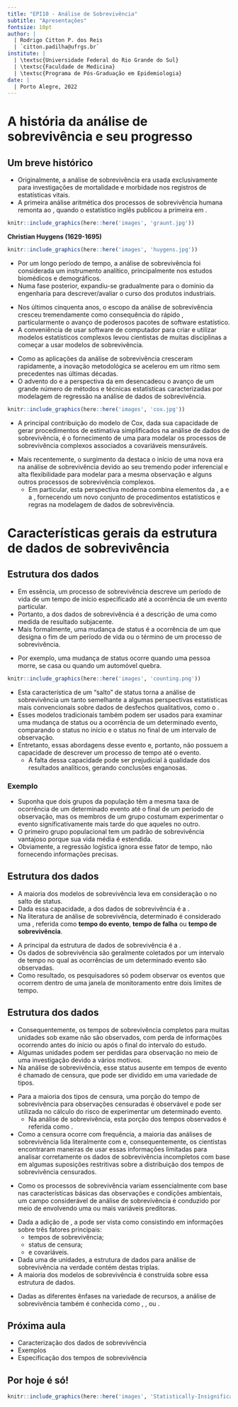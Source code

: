 ```yaml
---
title: "EPI10 - Análise de Sobrevivência"
subtitle: "Apresentações"
fontsize: 10pt
author: |
  | Rodrigo Citton P. dos Reis
  | `citton.padilha@ufrgs.br`
institute: |
  | \textsc{Universidade Federal do Rio Grande do Sul}
  | \textsc{Faculdade de Medicina}
  | \textsc{Programa de Pós-Graduação em Epidemiologia}
date: |
  | Porto Alegre, 2022
---
```


# A história da análise de sobrevivência e seu progresso

## Um breve histórico {.allowframebreaks}

- Originalmente, a análise de sobrevivência era usada exclusivamente para investigações de mortalidade e morbidade nos registros de estatísticas vitais.
- A primeira análise aritmética dos processos de sobrevivência humana remonta ao \structure{século XVII}, quando o estatístico inglês \structure{John Graunt} publicou a primeira \structure{tábua de vida} em \structure{1662}.

\framebreak

```r

knitr::include_graphics(here::here('images', 'graunt.jpg'))

```

\framebreak

__Christian Huygens (1629-1695)__

```r

knitr::include_graphics(here::here('images', 'huygens.jpg'))

```

\framebreak

- Por um longo período de tempo, a análise de sobrevivência foi considerada um instrumento analítico, principalmente nos estudos biomédicos e demográficos.
- Numa fase posterior, expandiu-se gradualmente para o domínio da engenharia para descrever/avaliar o curso dos produtos industriais.

\framebreak

- Nos últimos cinquenta anos, o escopo da análise de sobrevivência cresceu tremendamente como consequência do rápido \structure{desenvolvimento da ciência da computação}, particularmente o avanço de poderosos pacotes de software estatístico.
- A conveniência de usar software de computador para criar e utilizar modelos estatísticos complexos levou cientistas de muitas disciplinas a começar a usar modelos de sobrevivência.

\framebreak

- Como as aplicações da análise de sobrevivência cresceram rapidamente, a inovação metodológica se acelerou em um ritmo sem precedentes nas últimas décadas.
- O advento do \structure{modelo de Cox} e a perspectiva da \structure{verossimilhança parcial} em \structure{1972} desencadeou o avanço de um grande número de métodos e técnicas estatísticas caracterizadas por modelagem de regressão na análise de dados de sobrevivência.

\framebreak

```r

knitr::include_graphics(here::here('images', 'cox.jpg'))

```

\framebreak

- A principal contribuição do modelo de Cox, dada sua capacidade de gerar procedimentos de estimativa simplificados na análise de dados de sobrevivência, é o fornecimento de uma \structure{abordagem estatística flexível} para modelar os processos de sobrevivência complexos associados a covariáveis mensuráveis.

\framebreak

- Mais recentemente, o surgimento da \structure{teoria dos processos de contagem} destaca o início de uma nova era na análise de sobrevivência devido ao seu tremendo poder inferencial e alta flexibilidade para modelar \structure{eventos repetidos} para a mesma observação e alguns outros processos de sobrevivência complexos.
    + Em particular, esta perspectiva moderna combina elementos da \structure{teoria de grandes amostras}, a \structure{teoria de martingales} e a \structure{teoria de integração estocástica}, fornecendo um novo conjunto de procedimentos estatísticos e regras na modelagem de dados de sobrevivência.

# Características gerais da estrutura de dados de sobrevivência

## Estrutura dos dados {.allowframebreaks}

- Em essência, um processo de sobrevivência descreve um período de vida de um tempo de início especificado até a ocorrência de um evento particular.
- Portanto, a \structure{principal característica} dos dados de sobrevivência é a descrição de uma \structure{mudança no status} como medida de resultado subjacente.
- Mais formalmente, uma mudança de status é a ocorrência de um \structure{evento} que designa o fim de um período de vida ou o término de um processo de sobrevivência.

\framebreak

- Por exemplo, uma mudança de status ocorre quando uma pessoa morre, se casa ou quando um automóvel quebra.

```r

knitr::include_graphics(here::here('images', 'counting.png'))

```

\framebreak

- Esta característica de um "salto" de status torna a análise de sobrevivência um tanto semelhante a algumas perspectivas estatísticas mais convencionais sobre dados de desfechos qualitativos, como o \structure{modelo logístico}.
- Esses modelos tradicionais também podem ser usados para examinar uma mudança de status ou a ocorrência de um determinado evento, comparando o status no início e o status no final de um intervalo de observação.
- Entretanto, essas abordagens \structure{ignoram o tempo de ocorrência} desse evento e, portanto, não possuem a capacidade de descrever um processo de tempo até o evento.
    + A falta dessa capacidade pode ser prejudicial à qualidade dos resultados analíticos, gerando conclusões enganosas.

\framebreak

### Exemplo

- Suponha que dois grupos da população têm a mesma taxa de ocorrência de um determinado evento até o final de um período de observação, mas os membros de um grupo costumam experimentar o evento significativamente mais tarde do que aqueles no outro.
- O primeiro grupo populacional tem um padrão de sobrevivência vantajoso porque sua vida média é estendida.
- Obviamente, a regressão logística ignora esse fator de tempo, não fornecendo informações precisas.

## Estrutura dos dados {.allowframebreaks}

- A maioria dos modelos de sobrevivência leva em consideração o \structure{fator tempo} no salto de status.
- Dada essa capacidade, a \structure{segunda característica} dos dados de sobrevivência é a \structure{descrição de um processo de tempo até o evento}.
- Na literatura de análise de sobrevivência, \structure{o tempo de ocorrência de um} determinado \structure{evento} é considerado uma \structure{variável aleatória}, referida como __tempo do evento__, __tempo de falha__ ou __tempo de sobrevivência__.

\framebreak

- A \structure{terceira característica} principal da estrutura de dados de sobrevivência é a \structure{censura}.
- Os dados de sobrevivência são geralmente coletados por um intervalo de tempo no qual as ocorrências de um determinado evento são observadas.
- Como resultado, os pesquisadores só podem observar os eventos que ocorrem dentro de uma janela de monitoramento entre dois limites de tempo\footnote{Tempo de seguimento (\emph{follow up time}).}.

## Estrutura dos dados {.allowframebreaks}

- Consequentemente, os tempos de sobrevivência completos para muitas unidades sob exame não são observados, com perda de informações ocorrendo antes do início ou após o final do intervalo do estudo.
- Algumas unidades podem ser perdidas para observação no meio de uma investigação devido a vários motivos.
- Na análise de sobrevivência, esse status ausente em tempos de evento é chamado de censura, que pode ser dividido em uma variedade de tipos.

\framebreak

- Para a maioria dos tipos de censura, uma porção do tempo de sobrevivência para observações censuradas é observável e pode ser utilizada no cálculo do risco de experimentar um determinado evento.
    + Na análise de sobrevivência, esta porção dos tempos observados é referida como \structure{tempos de sobrevivência censurados}.
- Como a censura ocorre com frequência, a maioria das análises de sobrevivência lida literalmente com \structure{dados de sobrevivência incompletos} e, consequentemente, os cientistas encontraram maneiras de usar essas informações limitadas para analisar corretamente os dados de sobrevivência incompletos com base em algumas suposições restritivas sobre a distribuição dos tempos de sobrevivência censurados.

\framebreak

- Como os processos de sobrevivência variam essencialmente com base nas características básicas das observações e condições ambientais, um campo considerável de análise de sobrevivência é conduzido por meio de \structure{modelagem de regressão de dados censurados} envolvendo uma ou mais variáveis preditoras.

\framebreak

- Dada a adição de \structure{covariáveis}, a \structure{estrutura de dados de sobrevivência} pode ser vista como consistindo em informações sobre três fatores principais:
    + tempos de sobrevivência;
    + status de censura;
    + e covariáveis.
- Dada uma \structure{amostra aleatória} de \structure{$n$} unidades, a estrutura de dados para análise de sobrevivência na verdade contém \structure{$n$} destas triplas.
- A maioria dos modelos de sobrevivência é construída sobre essa estrutura de dados.

\framebreak

- Dadas as diferentes ênfases na variedade de recursos, a análise de sobrevivência também é conhecida como \structure{análise de duração}, \structure{análise de tempo até o evento}, \structure{análise de histórico de eventos} ou \structure{análise de dados de confiabilidade}.

## Próxima aula

- Caracterização dos dados de sobrevivência
- Exemplos
- Especificação dos tempos de sobrevivência

## Por hoje é só!

\begin{center}
{\bf Sejam tod@s bem-vind@s!}
\end{center}

```r

knitr::include_graphics(here::here('images', 'Statistically-Insignificant-8.jpg'))

```

